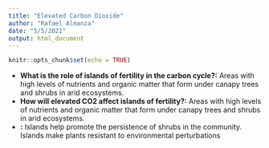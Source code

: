 ```yaml
---
title: "Elevated Carbon Dioxide"
author: "Rafael Almanza"
date: "5/5/2021"
output: html_document
---
```


```r
knitr::opts_chunk$set(echo = TRUE)
```
- __What is the role of islands of fertility in the carbon cycle?:__ Areas with high levels of nutrients and organic matter that form under canapy trees and shrubs in arid ecosystems.
- __How will elevated CO2 affect islands of fertility?:__ Areas with high levels of nutrients and organic matter that form under canapy trees and shrubs in arid ecosystems.
- __:__ Islands help promote the persistence of shrubs in the community. Islands make plants resistant to environmental perturbations

